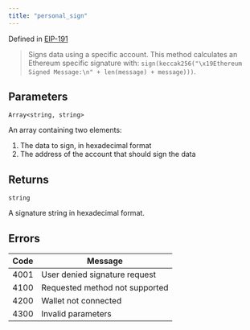 ```yaml
---
title: "personal_sign"
---
```



Defined in [EIP-191](https://eips.ethereum.org/EIPS/eip-191)

> Signs data using a specific account. This method calculates an Ethereum specific signature with: `sign(keccak256("\x19Ethereum Signed Message:\n" + len(message) + message)))`.

## Parameters

`Array<string, string>`

An array containing two elements:

1. The data to sign, in hexadecimal format
2. The address of the account that should sign the data

## Returns

`string`

A signature string in hexadecimal format.

## Errors

| Code | Message                        |
| ---- | ------------------------------ |
| 4001 | User denied signature request  |
| 4100 | Requested method not supported |
| 4200 | Wallet not connected           |
| 4300 | Invalid parameters             |
